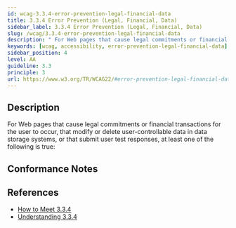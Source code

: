 ```yaml
---
id: wcag-3.3.4-error-prevention-legal-financial-data
title: 3.3.4 Error Prevention (Legal, Financial, Data)
sidebar_label: 3.3.4 Error Prevention (Legal, Financial, Data)
slug: /wcag/3.3.4-error-prevention-legal-financial-data
description: " For Web pages that cause legal commitments or financial transactions for the user to occur, that modify or delete user-controllable data in data storage systems, or that submit user test responses, at least one of the following is true:"
keywords: [wcag, accessibility, error-prevention-legal-financial-data]
sidebar_position: 4
level: AA
guideline: 3.3
principle: 3
url: https://www.w3.org/TR/WCAG22/#error-prevention-legal-financial-data
---
```

## Description

 For Web pages that cause legal commitments or financial transactions for the user to occur, that modify or delete user-controllable data in data storage systems, or that submit user test responses, at least one of the following is true:

## Conformance Notes

<Project name="ads">
  <NotApplicable></NotApplicable>
</Project>
<Project name="scix">
  <NotApplicable></NotApplicable>
</Project>

## References

- [How to Meet 3.3.4](https://www.w3.org/WAI/WCAG22/quickref/#error-prevention-legal-financial-data)
- [Understanding 3.3.4](https://www.w3.org/WAI/WCAG22/Understanding/error-prevention-legal-financial-data.html)

